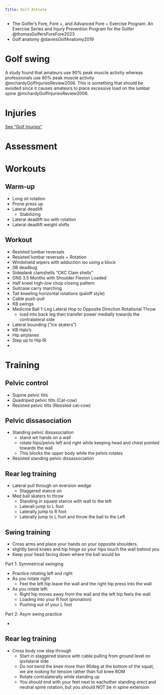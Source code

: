 ```yaml
---
Title: Golf Athlete
---
```



:::{.callout title="To read"}

- The Golfer's Fore, Fore +, and Advanced Fore + Exercise Program: An Exercise Series and Injury Prevention Program for the Golfer @thomasGolfersForeFore2023
- Golf anatomy @daviesGolfAnatomy2019

:::

# Golf swing

A study found that amateurs use 90% peak muscle activity whereas professionals use 80% peak muscle activity @mchardyGolfInjuriesReview2006.
This is something that should be avoided since it causes amateurs to place excessive load on the lumbar spine @mchardyGolfInjuriesReview2006.

# Injuries
[See "Golf Injuries"]({{< var ref-golf-injuries.path >}})

# Assessment


# Workouts
## Warm-up

- Long sit rotation
- Prone press up
- Lateral deadlift
    - Stabilizing
- Lateral deadlift iso with rotation
- Lateral deadlift weight shifts

## Workout

- Resisted lumbar reversals
- Resisted lumbar reversals + Rotation
- Windshield wipers with adduction iso using a block
- SB deadbug
- Sideplank clamshells "CKC Clam shells"
- DNS 3.5 Months with Shoulder Flexion Loaded
- Half kneel high-low chop closing pattern
- Suitcase carry marching
- Tall kneeling horizontal rotations (paloff style)
- Cable push-pull
- KB swings
- Medicine Ball 1-Leg Lateral Hop to Opposite Direction Rotational Throw
    - load into back leg then transfer power medially towards the contralateral side
- Lateral bounding ("ice skaters")
- KB Halo's
- Hip airplanes
- Step up to Hip IR
- 





# Training

## Pelvic control

- Supine pelvic tilts
- Quadriped pelvic tilts (Cat-cow)
- Resisted pelvic tilts (Resisted cat-cow)


## Pelvic dissasociation

- Standing pelvic dissasociation
    - stand wit hands on a wall 
    - rotate hips/pelvis left and right while keeping head and chest pointed towards the wall
    - This blocks the upper body while the pelvis rotates
- Resisted standing pelvic dissassociation

## Rear leg training

- Lateral pull through on eversion wedge
    - Staggered stance on 
- Med ball skaters to throw
    - Standing in square stance with wall to the left
    - Laterall jump to L foot
    - Laterally jump to R foot
    - Laterally jump to L foot and throw the ball to the Left

## Swing training

- Cross arms and place your hands on your opposite shoulders.
- slightly bend knees and hip hinge so your hips touch the wall behind you
- Keep your head facing down where the ball would be

Part 1: Symmetrical swinging

- Practice rotating left and right
- As you rotate right
    - Feel the left hip leave the wall and the right hip press into the wall
- As you rotate left:
    - Right hip moves away from the wall and the left hip feels the wall
    - Loading into your R foot (pronation)
    - Pushing out of your L foot

Part 2: Asym swing practice

- 

## Rear leg training

- Cross body row step through
    - Start in staggered stance with cable pulling from ground level on ipsilateral side
    - Do not bend the knee more than 90deg at the bottom of the squat, we are looking for tension rather than full knee ROM
    - Rotate contralaterally while standing up
    - You should end with your feet next to eachother standing erect and neutral spine rotation, but you should NOT be in spine extension